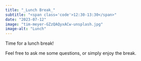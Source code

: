 ```yaml
---
title: "_Lunch Break_"
subtitle: "<span class='code'>12:30-13:30</span>"
date: "2023-07-12"
image: "tim-meyer-GZzQAQyxACw-unsplash.jpg"
image-alt: "Lunch"
---
```


Time for a lunch break! 

Feel free to ask me some questions, or simply enjoy the break.
